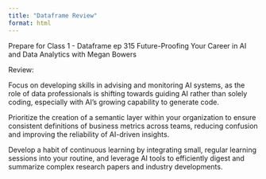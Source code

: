 ```yaml
---
title: "Dataframe Review"
format: html
---
```


Prepare for Class 1 - Dataframe ep 315 Future-Proofing Your Career in AI and Data Analytics with Megan Bowers

Review:

Focus on developing skills in advising and monitoring AI systems, as the role of data professionals is shifting towards guiding AI rather than solely coding, especially with AI's growing capability to generate code.

Prioritize the creation of a semantic layer within your organization to ensure consistent definitions of business metrics across teams, reducing confusion and improving the reliability of AI-driven insights.

Develop a habit of continuous learning by integrating small, regular learning sessions into your routine, and leverage AI tools to efficiently digest and summarize complex research papers and industry developments.